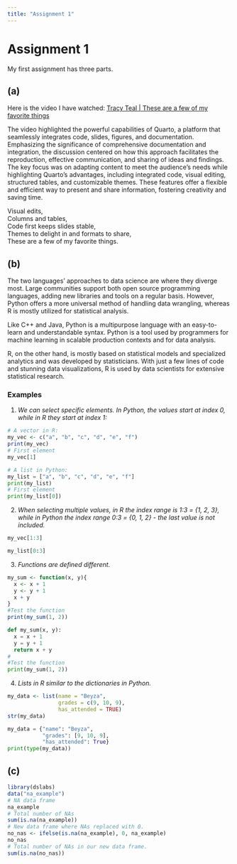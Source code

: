 ```yaml
---
title: "Assignment 1"
---
```


# Assignment 1

My first assignment has three parts.

## (a)

Here is the video I have watched: [Tracy Teal \| These are a few of my favorite things](https://youtu.be/ttLnLdU1-CQ?si=GZGiGxW5toFJibLW)

The video highlighted the powerful capabilities of Quarto, a platform that seamlessly integrates code, slides, figures, and documentation. Emphasizing the significance of comprehensive documentation and integration, the discussion centered on how this approach facilitates the reproduction, effective communication, and sharing of ideas and findings. The key focus was on adapting content to meet the audience's needs while highlighting Quarto's advantages, including integrated code, visual editing, structured tables, and customizable themes. These features offer a flexible and efficient way to present and share information, fostering creativity and saving time.

| Visual edits,
| Columns and tables,
| Code first keeps slides stable,
| Themes to delight in and formats to share,
| These are a few of my favorite things.

## (b)

The two languages' approaches to data science are where they diverge most. Large communities support both open source programming languages, adding new libraries and tools on a regular basis. However, Python offers a more universal method of handling data wrangling, whereas R is mostly utilized for statistical analysis.

Like C++ and Java, Python is a multipurpose language with an easy-to-learn and understandable syntax. Python is a tool used by programmers for machine learning in scalable production contexts and for data analysis.

R, on the other hand, is mostly based on statistical models and specialized analytics and was developed by statisticians. With just a few lines of code and stunning data visualizations, R is used by data scientists for extensive statistical research.

### Examples

1.  *We can select specific elements. In Python, the values start at index 0, while in R they start at index 1:*

```r
# A vector in R:
my_vec <- c("a", "b", "c", "d", "e", "f")
print(my_vec)
# First element
my_vec[1]
```

```python
# A list in Python:
my_list = ["a", "b", "c", "d", "e", "f"]
print(my_list)
# First element
print(my_list[0])
```

2.  *When selecting multiple values, in R the index range is 1:3 = {1, 2, 3}, while in Python the index range 0:3 = {0, 1, 2} - the last value is not included.*

```r
my_vec[1:3]
```

```python
my_list[0:3]
```

3.  *Functions are defined different.*

```r
my_sum <- function(x, y){
  x <- x + 1
  y <- y + 1
  x + y
}
#Test the function
print(my_sum(1, 2))
```

```python
def my_sum(x, y):
  x = x + 1
  y = y + 1
  return x + y
#
#Test the function
print(my_sum(1, 2))
```

4.  *Lists in R similar to the dictionaries in Python.*

```r
my_data <- list(name = "Beyza",
                grades = c(9, 10, 9),
                has_attended = TRUE)
str(my_data)
```

```python
my_data = {"name": "Beyza",
           "grades": [9, 10, 9],
           "has_attended": True}
print(type(my_data))
```

## (c)

```r
library(dslabs)
data("na_example")
# NA data frame
na_example
# Total number of NAs
sum(is.na(na_example))
# New data frame where NAs replaced with 0.
no_nas <- ifelse(is.na(na_example), 0, na_example)
no_nas
# Total number of NAs in our new data frame.
sum(is.na(no_nas))
```
